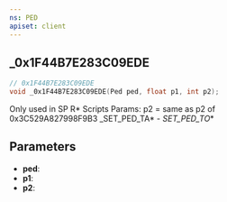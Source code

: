 ```yaml
---
ns: PED
apiset: client
---
```

## _0x1F44B7E283C09EDE

```c
// 0x1F44B7E283C09EDE
void _0x1F44B7E283C09EDE(Ped ped, float p1, int p2);
```

Only used in SP R* Scripts
Params: p2 = same as p2 of 0x3C529A827998F9B3
_SET_PED_TA* - _SET_PED_TO_*

## Parameters
* **ped**:
* **p1**:
* **p2**: